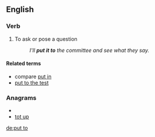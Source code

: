 ==English==

===Verb===
{{en-verb|puts to|putting to|put to}}

# To ask or pose a question
#: ''I'll '''put it to''' the committee and see what they say.''

====Related terms====
* compare [[put in]]
* [[put to the test]]

===Anagrams===
* {{alphagram|opttu}}
* [[tot up#English|tot up]]

[[de:put to]]